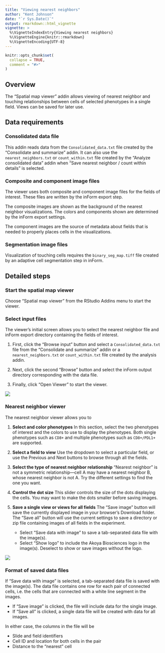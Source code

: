 ```yaml
---
title: "Viewing nearest neighbors"
author: "Kent Johnson"
date: "`r Sys.Date()`"
output: rmarkdown::html_vignette
vignette: >
  %\VignetteIndexEntry{Viewing nearest neighbors}
  %\VignetteEngine{knitr::rmarkdown}
  %\VignetteEncoding{UTF-8}
---
```


```r
knitr::opts_chunk$set(
  collapse = TRUE,
  comment = "#>"
)
```

## Overview

The "Spatial map viewer" addin allows viewing of nearest neighbor 
and touching relationships
between cells of selected phenotypes in a single field. Views can be saved
for later use.

## Data requirements

### Consolidated data file

This addin reads data from the `Consolidated_data.txt` file created
by the "Consolidate and summarize" addin. 
It can also use the `nearest_neighbors.txt` or `count_within.txt` file
created by the "Analyze consolidated data" addin when 
"Save nearest neighbor / count within details" is selected.

### Composite and component image files

The viewer uses both composite and component image files for the fields of
interest. These files are written by the inForm export step.

The composite images are shown as the background of the nearest neighbor
visualizations. The colors and components shown are determined by the
inForm export settings.

The component images are the source of metadata about fields that is needed
to properly places cells in the visualizations.

### Segmentation image files

Visualization of touching cells requires the `binary_seg_map.tiff` file 
created by an adaptive cell segmentation step in inForm.

## Detailed steps

### Start the spatial map viewer

Choose "Spatial map viewer" from the RStudio Addins menu to start the 
viewer.

### Select input files

The viewer's initial screen allows you to select the nearest neighbor 
file and inForm export directory containing the fields of interest.

1. First, click the "Browse input" button and select a
`Consolidated_data.txt` file from the "Consolidate and summarize" addin or a
`nearest_neighbors.txt` or `count_within.txt`
file created by the analysis addin.

2. Next, click the second "Browse" button and select the inForm output directory
corresponding with the data file.

3. Finally, click "Open Viewer" to start the viewer.

![](figures/Spatial_map_viewer_startup.png)

### Nearest neighbor viewer

The nearest neighbor viewer allows you to 

1. **Select and color phenotypes**
In this section, select the two phenotypes of interest and the colors
to use to display the phenotypes. Both single phenotypes such as `CD8+`
and multiple phenotypes such as `CD8+/PDL1+` are supported.

2. **Select a field to view**
Use the dropdown to select a particular field, or use the Previous
and Next buttons to browse through all the fields.

3. **Select the type of nearest neighbor relationship**
"Nearest neighbor" is not
a symmetric relationship---cell A may have a nearest neighbor B, whose nearest
neighbor is not A. Try the different settings to find the one you want.

4. **Control the dot size**
This slider controls the size of the dots displaying the cells. You may
want to make the dots smaller before saving images.

5. **Save a single view or views for all fields**
The "Save image" button will save the currently displayed image in your 
browser's Download folder. The "Save all" button will use the current settings
to save a directory or zip file containing images of all fields in the experiment.
    - Select "Save data with image" to save a tab-separated data file 
    with the image(s).
    - Select "Show logo" to include the Akoya Biosciences logo in 
    the image(s). Deselect to show or save images without the logo.

![](figures/Nearest_neighbor_viewer_main.png)

### Format of saved data files

If "Save data with image" is selected, a tab-separated data file is saved with
the image(s). The data file contains one row for each pair of connected cells,
i.e. the cells that are connected with a white line segment in the images.

- If "Save image" is clicked, the file will include data for
the single image. 
- If "Save all" is clicked, a single data file will be created
with data for all images.

In either case, the columns in the file will be

- Slide and field identifiers
- Cell ID and location for both cells in the pair
- Distance to the "nearest" cell


